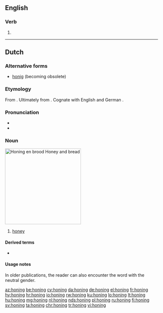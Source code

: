 ==English==

===Verb===
{{head|en|present participle}}

# {{present participle of|hone|lang=en|nocat=1}}

----

==Dutch==
{{wikipedia|lang=nl}}

===Alternative forms===
* [[honig]] (becoming obsolete)

===Etymology===
From {{etyl|dum|nl}} {{term|honich||honey|lang=dum}}. Ultimately from {{etyl|gem-pro|nl}} {{m|gem-pro|*hunagą}}. Cognate with English {{term|honey||lang=en}} and German {{term|Honig||lang=de}}.

===Pronunciation===
* {{audio|Nl-honing.ogg|audio|lang=nl}}
* {{hyphenation|ho|ning|lang=nl}}

===Noun===
[[Image:Runny hunny.jpg|thumb|250px|''Honing en brood''<br>Honey and bread]]
{{nl-noun|m|-|-}}

# [[honey]]

====Derived terms====
* {{l|nl|honingbij}}

====Usage notes====
In older publications, the reader can also encounter the word with the neutral gender.

[[az:honing]]
[[be:honing]]
[[cy:honing]]
[[da:honing]]
[[de:honing]]
[[el:honing]]
[[fr:honing]]
[[hy:honing]]
[[hr:honing]]
[[io:honing]]
[[rw:honing]]
[[ku:honing]]
[[lo:honing]]
[[lt:honing]]
[[hu:honing]]
[[mg:honing]]
[[nl:honing]]
[[nds:honing]]
[[pl:honing]]
[[ru:honing]]
[[fi:honing]]
[[sv:honing]]
[[ta:honing]]
[[chr:honing]]
[[tr:honing]]
[[vi:honing]]